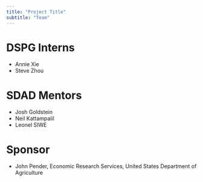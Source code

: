 ```yaml
---
title: "Project Title"
subtitle: "Team"
---
```


# DSPG Interns
* Annie Xie
* Steve Zhou

# SDAD Mentors
* Josh Goldstein
* Neil Kattampalil
* Leonel SIWE

# Sponsor
* John Pender, Economic Research Services, United States Department of Agriculture

